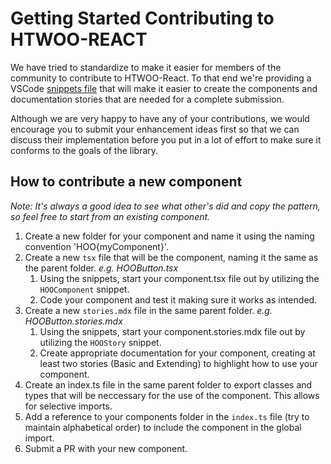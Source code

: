 
<Meta title="Contributing/Getting Started" />

# Getting Started Contributing to HTWOO-REACT

We have tried to standardize to make it easier for members of the community to contribute to HTWOO-React. 
To that end we're providing a VSCode [snippets file](https://github.com/n8design/htwoo/blob/main/HTWOO-Snippets.code-snippets) that will make it easier to create the components and documentation stories that are needed for a complete submission. 

Although we are very happy to have any of your contributions, we would encourage you to submit your enhancement ideas first so that we can discuss their implementation before you put in a lot of effort to make sure it conforms to the goals of the library.

## How to contribute a new component 

_Note: It's always a good idea to see what other's did and copy the pattern, so feel free to start from an existing component._

1. Create a new folder for your component and name it using the naming convention 'HOO{myComponent}'.
1. Create a new `tsx` file that will be the component, naming it the same as the parent folder. _e.g. HOOButton.tsx_
    1. Using the snippets, start your component.tsx file out by utilizing the `HOOComponent` snippet. 
    1. Code your component and test it making sure it works as intended.
1. Create a new `stories.mdx` file in the same parent folder. _e.g. HOOButton.stories.mdx_
    1. Using the snippets, start your component.stories.mdx file out by utilizing the `HOOStory` snippet. 
    1. Create appropriate documentation for your component, creating at least two stories (Basic and Extending) to highlight how to use your component.
1. Create an index.ts file in the same parent folder to export classes and types that will be neccessary for the use of the component. This allows for selective imports.
1. Add a reference to your components folder in the `index.ts` file (try to maintain alphabetical order) to include the component in the global import.
1. Submit a PR with your new component.